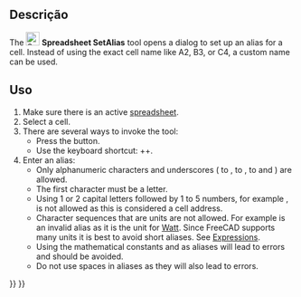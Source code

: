 <languages/>

{{Docnav
|[[Spreadsheet_StyleUnderline|Style Underline]]
|[[Spreadsheet_Preferences|Preferences]]
|[[Spreadsheet_Workbench|Spreadsheet]]
|IconL=Spreadsheet_StyleUnderline.svg
|IconR=Preferences-spreadsheet.svg
|IconC=Workbench_Spreadsheet.svg
}}

{{GuiCommand
|Name=Spreadsheet SetAlias
|MenuLocation=-
|Workbenches=[[Spreadsheet_Workbench|Spreadsheet]]
|Shortcut={{KEY|Ctrl}}+{{KEY|Shift}}+{{KEY|A}}
|Version=0.17
}}

<span id="Description"></span>
==Descrição==

The [[File:Spreadsheet_SetAlias.svg|24px]] '''Spreadsheet SetAlias''' tool opens a dialog to set up an alias for a cell. Instead of using the exact cell name like A2, B3, or C4, a custom name can be used.

<span id="Usage"></span>
==Uso==

# Make sure there is an active [[Spreadsheet_CreateSheet|spreadsheet]].
# Select a cell.
# There are several ways to invoke the tool:
#* Press the {{Button|[[File:Spreadsheet_SetAlias.svg|16px]] [[Spreadsheet_SetAlias|Set alias]]}} button.
#* Use the keyboard shortcut: {{KEY|Ctrl}}+{{KEY|Shift}}+{{KEY|A}}.
# Enter an alias:
#* Only alphanumeric characters and underscores ({{incode|A}} to {{incode|Z}}, {{incode|a}} to {{incode|z}}, {{incode|0}} to {{incode|9}} and {{incode|_}}) are allowed.
#* The first character must be a letter.
#* Using 1 or 2 capital letters followed by 1 to 5 numbers, for example {{incode|AB123}}, is not allowed as this is considered a cell address.
#* Character sequences that are units are not allowed. For example {{incode|W}} is an invalid alias as it is the unit for [https://en.wikipedia.org/wiki/Watt Watt]. Since FreeCAD supports many units it is best to avoid short aliases. See [[Expressions#Units|Expressions]].
#* Using the mathematical constants {{incode|pi}} and {{incode|e}} as aliases will lead to errors and should be avoided.
#* Do not use spaces in aliases as they will also lead to errors.


{{Docnav
|[[Spreadsheet_StyleUnderline|Style Underline]]
|[[Spreadsheet_Preferences|Preferences]]
|[[Spreadsheet_Workbench|Spreadsheet]]
|IconL=Spreadsheet_StyleUnderline.svg
|IconR=Preferences-spreadsheet.svg
|IconC=Workbench_Spreadsheet.svg
}}

{{Spreadsheet_Tools_navi{{#translation:}}}}
{{Userdocnavi{{#translation:}}}}